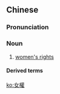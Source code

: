 {{also|女权}}
==Chinese==
{{zh-forms|s=女权}}

===Pronunciation===
{{zh-pron
|m=nǚquán
|c=neoi5 kyun4
|mn=lí-koân
|cat=n
}}

===Noun===
{{zh-noun}}

# [[women's rights]]

====Derived terms====
{{zh-der|女權主義|女權主義者:nǚquánzhǔyìzhě}}

[[ko:女權]]